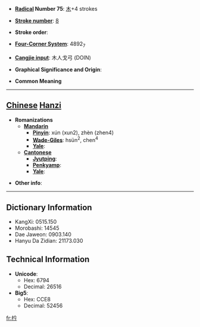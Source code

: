* '''[[Wiktionary:Chinese radical index| Radical]] Number 75''': [[Wiktionary:Chinese radical index 木|木]]+4 strokes

* '''[[Wiktionary:Chinese total strokes index|Stroke number]]''': [[Wiktionary:Chinese total strokes index 8|8]]

* '''Stroke order''': 

* '''[[Wiktionary:Chinese four corner index|Four-Corner System]]''': 4892<sub>7</sub>

* '''[[Wiktionary:Chinese Cangjie index|Cangjie input]]''': 木人戈弓 (DOIN)

* '''Graphical Significance and Origin''': 

* '''Common Meaning'''

----

== [[Chinese]] [[Hanzi]] ==

* '''Romanizations'''
** '''[[Mandarin]]'''
*** '''[[Pinyin]]''': xún (xun2), zhèn (zhen4)
*** '''[[Wade-Giles]]''': hsün<sup>2</sup>, chen<sup>4</sup>
*** '''[[Yale]]''': 
** '''[[Cantonese]]'''
*** '''[[Jyutping]]''':
*** '''[[Penkyamp]]''': 
*** '''[[Yale]]''': 

* '''Other info''': 

----

== Dictionary Information ==

* KangXi: 0515.150
* Morobashi: 14545
* Dae Jaweon: 0903.140
* Hanyu Da Zidian: 21173.030

== Technical Information ==

* '''Unicode''':
** Hex: 6794
** Decimal: 26516
* '''Big5''':
** Hex: CCE8
** Decimal: 52456

[[fr:枔]]